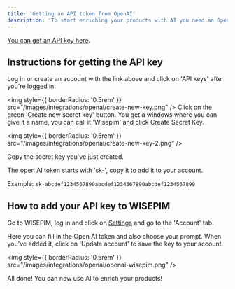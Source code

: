 ```yaml
---
title: 'Getting an API token from OpenAI'
description: 'To start enriching your products with AI you need an OpenAI API Token.'
---
```


[You can get an API key here](https://platform.openai.com/account/api-keys).

## Instructions for getting the API key
Log in or create an account with the link above and click on 'API keys' after you're logged in.

<img
  style={{ borderRadius: '0.5rem' }}
  src="/images/integrations/openai/create-new-key.png"
/>
Click on the green 'Create new secret key' button.
You get a windows where you can give it a name, you can call it 'Wisepim' and click Create Secret Key.

<img
  style={{ borderRadius: '0.5rem' }}
  src="/images/integrations/openai/create-new-key-2.png"
/>

Copy the secret key you've just created.

<ResponseField name="OpenAI Token" type="string" required>
The open AI token starts with 'sk-', copy it to add it to your account.

Example: `sk-abcdef1234567890abcdef1234567890abcdef1234567890`

</ResponseField>


## How to add your API key to WISEPIM

Go to WISEPIM, log in and click on [Settings](https://wisepim.swiftsync.ai/settings) and go to the 'Account' tab. 

Here you can fill in the Open AI token and also choose your prompt.
When you've added it, click on 'Update account' to save the key to your account.


<img
  style={{ borderRadius: '0.5rem' }}
  src="/images/integrations/openai/openai-wisepim.png"
/>

All done! You can now use AI to enrich your products!
